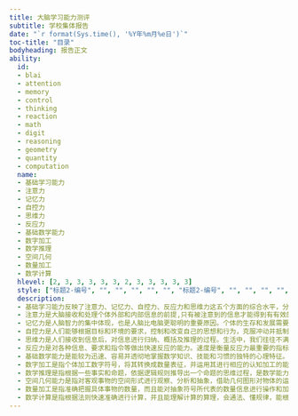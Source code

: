 ```yaml
---
title: 大脑学习能力测评
subtitle: 学校集体报告
date: "`r format(Sys.time(), '%Y年%m月%e日')`"
toc-title: "目录"
bodyheading: 报告正文
ability:
  id:
  - blai
  - attention
  - memory
  - control
  - thinking
  - reaction
  - math
  - digit
  - reasoning
  - geometry
  - quantity
  - computation
  name:
  - 基础学习能力
  - 注意力
  - 记忆力
  - 自控力
  - 思维力
  - 反应力
  - 基础数学能力
  - 数字加工
  - 数学推理
  - 空间几何
  - 数量加工
  - 数学计算
  hlevel: [2, 3, 3, 3, 3, 3, 2, 3, 3, 3, 3, 3]
  style: ["标题2-编号", "", "", "", "", "", "标题2-编号", "", "", "", "", ""]
  description:
  - 基础学习能力反映了注意力、记忆力、自控力、反应力和思维力这五个方面的综合水平，分数越高代表基础学习能力的综合发展水平越高。
  - 注意力是大脑接收和处理个体外部和内部信息的前提,只有被注意到的信息才能得到有有效的分析和处理才能用来解决问题并形成持久的记忆。注意力包含选择注意、持续注意和分配注意三个能力维度，本次施测下每个维度都有对应的施测题目，学生分数越高，代表注意力越集中。
  - 记忆力是人脑智力的集中体现，也是人脑比电脑更聪明的重要原因。个体的生存和发展需要不断掌握新的知识，记忆力能将这些 知识经验存储下来并合理运用。记忆连接着人的过去和未来，丰富着我们的精神生活并塑造着我们的性格。人脑包含复杂的记忆系统，其中联系记忆、语义记忆和短时记忆是三个重要的维度，每个维度都有对应的施测题目，学生分数越高，代表记忆力越好。
  - 自控力是人们能够根据目标和环境的要求，控制和改变自己的思想和行为，克服冲动并抵制诱惑，让自己的行为符合社会期许和长期目标的能力。自控力主要体现在控制冲动、抵制诱惑以及信息更新这三个维度，每个维度都有对应的施测题目，学生分数越高，代表自控力越强。
  - 思维力是人们接收到信息后，对信息进行归纳、概括及推理的过程。生活中，我们往往不满足于耳朵所听到的、眼睛所看到的，而是要找出事物之间的内在联系和规律，解决问题并创造出新的知识。思维力可以分为思维的灵活性、深刻性和独创性这三个维度，每个维度都有对应的施测题目，学生分数越高，代表思维力越强。
  - 反应力是对各种信息、要求和指令等做出快速反应的能力。速度是衡量反应力最重要的指标, 它体现了大脑各个系统的协调、整合发展的水平，与整个神经网络的效率有密切关系。反应力可以从反应速度、言语速度和思维速度三个维度来测量。本次施测下每个维度都有对应的施测题目，学生分数越高，代表反应力越强。
  - 基础数学能力是能较为迅速、容易并透彻地掌握数学知识、技能和习惯的独特的心理特征。基础数学能力测评从数字加工、数量加工、数学计算、数学推理和空间几何这五个方面综合考察孩子的数学能力。在测验中得到的分数越高，代表基础数学能力越强。
  - 数字加工是指个体加工数字符号，将其转换成数量表征，并运用其进行相应的认知加工的能力，是数学能力的基础。大脑顶内沟区域在数字加工中特别重要，其激活程度可以有效预测个体的数字加工效率。
  - 数学推理是指根据一些事实和命题，依据逻辑规则推导出一个命题的思维过程，是数学能力的核心成分。大脑的顶叶、颞叶和额叶皮层都在数学推理过程中起着重要的作用，这些区域的激活强度可以预测数学推理能力的高低。
  - 空间几何能力是指对客观事物的空间形式进行观察、分析和抽象，借助几何图形对物体的运动、变化、位置关系及数量关系进行分析和思考的一种能力，是数学形象思维的核心成分。大脑的双侧顶叶和枕叶皮层在空间几何加工中尤为重要，这些脑区的激活强度可以显著预测空间几何能力的高低。
  - 数量加工是指准确把握具体事物的数量，而且能对抽象符号所代表的数量信息进行操作和加工的能力，是数学能力的有效预测指标。大脑的顶叶和前额叶相关脑区对数量加工至关重要，这些脑区的激活强度可以有效预测数量加工能力的高低。
  - 数学计算是指根据法则快速准确进行计算，并且能理解计算的算理，会通法、懂规律，能根据题目的条件探求解题的途径，寻求简洁、合理算法的能力。大脑的顶叶顶内沟区域与数学计算能力显著相关，数学计算是逻辑思维与计算技能的结合，是数学能力中的一项核心技能。
---
```

